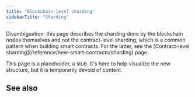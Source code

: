 ```yaml
---
title: "Blockchain-level sharding"
sidebarTitle: "Sharding"
---
```



<Aside>
  Disambiguation: this page describes the sharding done by the blockchain nodes themselves and not the contract-level sharding, which is a common pattern when building smart contracts. For the latter, see the [Contract-level sharding](/reference/new-smart-contracts/sharding) page.
</Aside>

This page is a placeholder, a stub. It's here to help visualize the new structure, but it is temporarily devoid of content.

## See also
